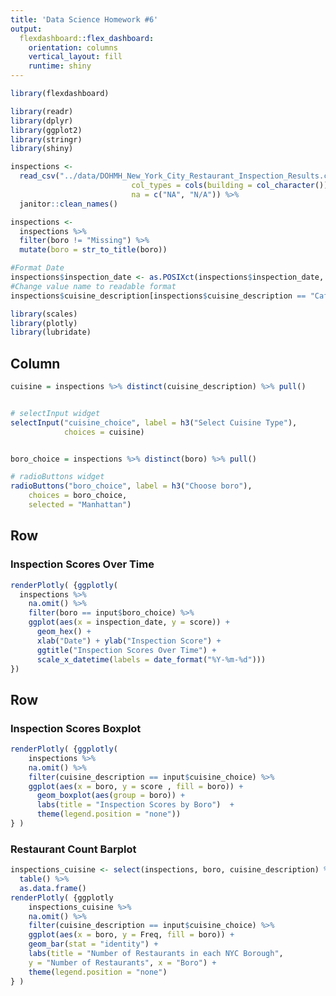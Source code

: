 ```yaml
---
title: 'Data Science Homework #6'
output: 
  flexdashboard::flex_dashboard:
    orientation: columns
    vertical_layout: fill
    runtime: shiny
---
```


```r
library(flexdashboard)
```


```r
library(readr)
library(dplyr)
library(ggplot2)
library(stringr)
library(shiny)

inspections <- 
  read_csv("../data/DOHMH_New_York_City_Restaurant_Inspection_Results.csv", 
                           col_types = cols(building = col_character()),
                           na = c("NA", "N/A")) %>%
  janitor::clean_names()

inspections <-
  inspections %>%
  filter(boro != "Missing") %>% 
  mutate(boro = str_to_title(boro))

#Format Date
inspections$inspection_date <- as.POSIXct(inspections$inspection_date, format = "%Y-%m-%d")
#Change value name to readable format
inspections$cuisine_description[inspections$cuisine_description == "CafÃ©/Coffee/Tea"] <- "Coffee/Tea"

library(scales)
library(plotly)
library(lubridate)
```

Column {.sidebar}
-----------------------------------------------------------------------
```r
cuisine = inspections %>% distinct(cuisine_description) %>% pull()


# selectInput widget
selectInput("cuisine_choice", label = h3("Select Cuisine Type"),
            choices = cuisine)


boro_choice = inspections %>% distinct(boro) %>% pull()

# radioButtons widget
radioButtons("boro_choice", label = h3("Choose boro"),
    choices = boro_choice, 
    selected = "Manhattan")

```

Row
-----------------------------------------------------------------------
### Inspection Scores Over Time

```r

renderPlotly( {ggplotly(
  inspections %>%
    na.omit() %>%
    filter(boro == input$boro_choice) %>%
    ggplot(aes(x = inspection_date, y = score)) +
      geom_hex() +
      xlab("Date") + ylab("Inspection Score") +
      ggtitle("Inspection Scores Over Time") +
      scale_x_datetime(labels = date_format("%Y-%m-%d")))
})
```

Row {.tabset .tabset-fade}
-----------------------------------------------------------------------

### Inspection Scores Boxplot

```r
renderPlotly( {ggplotly(
    inspections %>% 
    na.omit() %>%
    filter(cuisine_description == input$cuisine_choice) %>%
    ggplot(aes(x = boro, y = score , fill = boro)) + 
      geom_boxplot(aes(group = boro)) +
      labs(title = "Inspection Scores by Boro")  + 
      theme(legend.position = "none"))
} )
```


### Restaurant Count Barplot

```r
inspections_cuisine <- select(inspections, boro, cuisine_description) %>%
  table() %>%
  as.data.frame()
renderPlotly( {ggplotly
    inspections_cuisine %>%
    na.omit() %>%
    filter(cuisine_description == input$cuisine_choice) %>%
    ggplot(aes(x = boro, y = Freq, fill = boro)) + 
    geom_bar(stat = "identity") +
    labs(title = "Number of Restaurants in each NYC Borough", 
    y = "Number of Restaurants", x = "Boro") + 
    theme(legend.position = "none")
} )

```